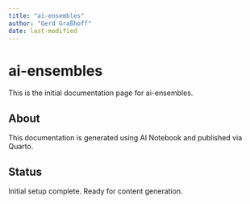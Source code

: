 ```yaml
---
title: "ai-ensembles"
author: "Gerd Graßhoff"
date: last-modified
---
```


# ai-ensembles

This is the initial documentation page for ai-ensembles.

## About

This documentation is generated using AI Notebook and published via Quarto.

## Status

Initial setup complete. Ready for content generation.
